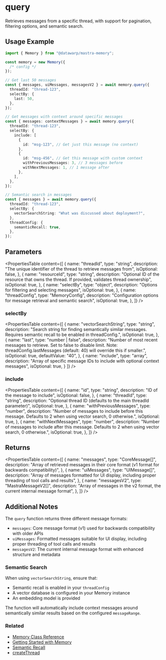 # query

Retrieves messages from a specific thread, with support for pagination, filtering options, and semantic search.

## Usage Example

```typescript
import { Memory } from "@datawarp/mastra-memory";

const memory = new Memory({
  /* config */
});

// Get last 50 messages
const { messages, uiMessages, messagesV2 } = await memory.query({
  threadId: "thread-123",
  selectBy: {
    last: 50,
  },
});

// Get messages with context around specific messages
const { messages: contextMessages } = await memory.query({
  threadId: "thread-123",
  selectBy: {
    include: [
      {
        id: "msg-123", // Get just this message (no context)
      },
      {
        id: "msg-456", // Get this message with custom context
        withPreviousMessages: 3, // 3 messages before
        withNextMessages: 1, // 1 message after
      },
    ],
  },
});

// Semantic search in messages
const { messages } = await memory.query({
  threadId: "thread-123",
  selectBy: {
    vectorSearchString: "What was discussed about deployment?",
  },
  threadConfig: {
    semanticRecall: true,
  },
});
```

## Parameters

<PropertiesTable
  content={[
    {
      name: "threadId",
      type: "string",
      description:
        "The unique identifier of the thread to retrieve messages from",
      isOptional: false,
    },
    {
      name: "resourceId",
      type: "string",
      description:
        "Optional ID of the resource that owns the thread. If provided, validates thread ownership",
      isOptional: true,
    },
    {
      name: "selectBy",
      type: "object",
      description: "Options for filtering and selecting messages",
      isOptional: true,
    },
    {
      name: "threadConfig",
      type: "MemoryConfig",
      description: "Configuration options for message retrieval and semantic search",
      isOptional: true,
    },
  ]}
/>

### selectBy

<PropertiesTable
  content={[
    {
      name: "vectorSearchString",
      type: "string",
      description: "Search string for finding semantically similar messages. Requires semantic recall to be enabled in threadConfig.",
      isOptional: true,
    },
    {
      name: "last",
      type: "number | false",
      description:
        "Number of most recent messages to retrieve. Set to false to disable limit. Note: threadConfig.lastMessages (default: 40) will override this if smaller.",
      isOptional: true,
      defaultValue: "40",
    },
    {
      name: "include",
      type: "array",
      description: "Array of specific message IDs to include with optional context messages",
      isOptional: true,
    }
  ]}
/>

### include

<PropertiesTable
  content={[
    {
      name: "id",
      type: "string",
      description: "ID of the message to include",
      isOptional: false,
    },
    {
      name: "threadId",
      type: "string",
      description: "Optional thread ID (defaults to the main threadId parameter)",
      isOptional: true,
    },
    {
      name: "withPreviousMessages",
      type: "number",
      description:
        "Number of messages to include before this message. Defaults to 2 when using vector search, 0 otherwise.",
      isOptional: true,
    },
    {
      name: "withNextMessages",
      type: "number",
      description:
        "Number of messages to include after this message. Defaults to 2 when using vector search, 0 otherwise.",
      isOptional: true,
    },
  ]}
/>

## Returns

<PropertiesTable
  content={[
    {
      name: "messages",
      type: "CoreMessage[]",
      description: "Array of retrieved messages in their core format (v1 format for backwards compatibility)",
    },
    {
      name: "uiMessages",
      type: "UIMessage[]",
      description: "Array of messages formatted for UI display, including proper threading of tool calls and results",
    },
    {
      name: "messagesV2",
      type: "MastraMessageV2[]",
      description: "Array of messages in the v2 format, the current internal message format",
    },
  ]}
/>

## Additional Notes

The `query` function returns three different message formats:

- `messages`: Core message format (v1) used for backwards compatibility with older APIs
- `uiMessages`: Formatted messages suitable for UI display, including proper threading of tool calls and results  
- `messagesV2`: The current internal message format with enhanced structure and metadata

### Semantic Search

When using `vectorSearchString`, ensure that:
- Semantic recall is enabled in your `threadConfig` 
- A vector database is configured in your Memory instance
- An embedding model is provided

The function will automatically include context messages around semantically similar results based on the configured `messageRange`.

### Related

- [Memory Class Reference](/reference/memory/Memory.mdx)
- [Getting Started with Memory](/docs/memory/overview.mdx)
- [Semantic Recall](/docs/memory/semantic-recall.mdx)
- [createThread](/reference/memory/createThread.mdx)

